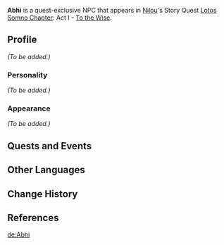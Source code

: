 {{Meta
|missing_NPC_profile  = yes
}}
{{Character Infobox
|type             = Quest NPC
|image            = NPC Abhi.png
|region           = Sumeru
|affiliation      = 
|title            = 
|ancestry         = <!-- Clan/family -->
|father           = 
|mother           = Rekhar
|spouse           = 
|sibling          = Sohrin
|child            = 
|relative         = 
|voiceEN          = [[imdb:nm4716053|Elsie Lovelock]]<ref name="Elsie Lovelock">Twitter: [https://twitter.com/ElsieLovelock/status/1575260008052400128 EN VA Self Announcement]</ref>
|voiceCN          = 
|voiceJP          = 
}}
'''Abhi''' is a quest-exclusive NPC that appears in [[Nilou]]'s Story Quest [[Lotos Somno Chapter]]: Act I - [[To the Wise]].
<!--
==Location==
{{subst:#tag:gallery|
NPC Location {{subst:PAGENAME}}.png{{subst:!}}{{subst:PAGENAME}}'s location
NPC Location {{subst:PAGENAME}} Context.png{{subst:!}}Additional context
|captionalign=center
}}
-->
==Profile==
<!--Detailed story/lore information goes here..-->
''(To be added.)''

===Personality===
''(To be added.)''

===Appearance===
<!--Keep appearance section short and concise. Limit to 2 paragraphs with 3-4 sentences each.-->
''(To be added.)''

==Quests and Events==
{{Quests and Events}}
<!--
==Idle Quotes==
{{Dialogue start}}
: {{DIcon|Idle}} {{Tx}}
:: {{A|VO {{subst:PAGENAME}} 01.ogg}} "{{Tx}}"
{{Dialogue end}}

==Dialogue==
{{Dialogue start}}
:'''{{subst:PAGENAME}}:'''
:{{DIcon}}
{{Dialogue end}}
<!--
==Event Dialogue==
===Event Name===
{{Dialogue start}}
:'''{{subst:PAGENAME}}:'''
{{Dialogue end}}

==Trivia==
* 
-->
==Other Languages==
{{Other Languages
|default_hidden = 1
|en      = Abhi
|zhs     = 艾贝
|zhs_rm  = Àibèi
|zht     = 艾貝
|zht_rm  = Àibèi
|ja      = エイブ
|ja_rm   = Eibu
|ko      = //에베//
|es      = Abhi
|fr      = Abhi
|ru      = Абхи
|th      = Abhi
|vi      = Abhi
|de      = Abhi
|id      = Abhi
|pt      = Abhi
|tr      = Abhi
|it      = Abhi
}}

==Change History==
{{Change History|3.1}}

==References==
{{Reflist}}

[[de:Abhi]]